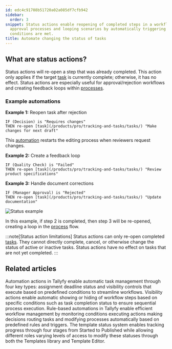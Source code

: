 ```yaml
---
id: edc4c91708b51720a02a085df7cfb942
sidebar:
  order: 3
snippet: Status actions enable reopening of completed steps in a workflow to facilitate
  approval processes and looping scenarios by automatically triggering when specific
  conditions are met.
title: Automate changing the status of tasks
---
```


## What are status actions?

Status actions will re-open a step that was already completed. This action only applies if the target [task](/products/pro/tracking-and-tasks/tasks/) is currently complete; otherwise, it has no effect. Status actions are especially useful for approval/rejection workflows and creating feedback loops within [processes](/products/pro/tracking-and-tasks/processes/).

### Example automations

**Example 1:** Reopen task after rejection
```
IF (Decision) is "Requires changes" 
THEN re-open [task](/products/pro/tracking-and-tasks/tasks/) "Make changes for next draft"
```
This [automation](/products/pro/documenting/templates/automations/) restarts the editing process when reviewers request changes.

**Example 2:** Create a feedback loop
```
IF (Quality Check) is "Failed"
THEN re-open [task](/products/pro/tracking-and-tasks/tasks/) "Review product specifications"
```

**Example 3:** Handle document corrections
```
IF (Manager Approval) is "Rejected"
THEN re-open [task](/products/pro/tracking-and-tasks/tasks/) "Update documentation"
```

![Status example](https://screenshots.tallyfy.com/tallyfy%2Fpro%2Fdesktop-light-statusactionexample.png)

In this example, if step 2 is completed, then step 3 will be re-opened, creating a loop in the [process](/products/pro/tracking-and-tasks/processes/) flow.

:::note[Status action limitations]
Status actions can only re-open completed [tasks](/products/pro/tracking-and-tasks/tasks/). They cannot directly complete, cancel, or otherwise change the status of active or inactive tasks. Status actions have no effect on tasks that are not yet completed.
:::


## Related articles
<CardGrid>
<LinkTitleCard header="<b>Automations > Actions</b>" href="/products/pro/documenting/templates/automations/actions/" > Automation actions in Tallyfy enable automatic task management through four key types: assignment deadline status and visibility controls that execute based on predefined conditions to streamline workflows. </LinkTitleCard>
<LinkTitleCard header="<b>Actions > Automate hiding or showing tasks</b>" href="/products/pro/documenting/templates/automations/actions/visibility-actions/" > Visibility actions enable automatic showing or hiding of workflow steps based on specific conditions such as task completion status to ensure sequential process execution. </LinkTitleCard>
<LinkTitleCard header="<b>Templates > Automations</b>" href="/products/pro/documenting/templates/automations/" > Rule-based automations in Tallyfy enable efficient workflow management by monitoring conditions executing actions making decisions routing tasks and modifying processes automatically based on predefined rules and triggers. </LinkTitleCard>
<LinkTitleCard header="<b>Edit Templates > Change a template's status</b>" href="/products/pro/documenting/templates/edit-templates/change-template-state/" > The template status system enables tracking progress through four stages from Started to Published while allowing different roles varying levels of access to modify these statuses through both the Templates library and Template Editor. </LinkTitleCard>
</CardGrid>